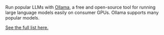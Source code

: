 Run popular LLMs with [Ollama](https://ollama.com/), a free and open-source tool for running large language models easily on consumer GPUs.
Ollama supports many popular models.

[See the full list here.](https://ollama.com/search)
